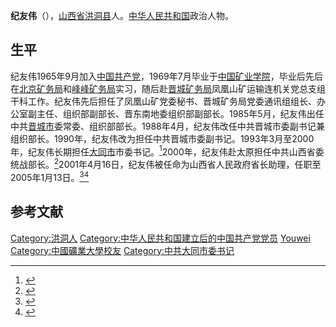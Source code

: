 {{Infobox_Politician
| name = 纪友伟
| image name = 
| width =
| now = 
| period =
| Sex =男 
| Native place =
| place of birth ={{ROC-1928|山西省}}[[洪洞县|洪洞县]]
| date of birth = {{birth date and age|1945|1|25}}
|逝世日期 =
|逝世地點 = 
|別名     = 
| nationality ={{PRC}}
| spouse =
| relatives =
| party ={{CPC|19px}} 
| educate = [[中国矿业学院|中国矿业学院]]
| past =
}}
'''纪友伟'''（{{bd|1945年|1月25日|catIdx=Ji纪}}），[[山西省|山西省]][[洪洞县|洪洞县]]人。[[中华人民共和国|中华人民共和国]]政治人物。

== 生平 ==
纪友伟1965年9月加入[[中国共产党|中国共产党]]，1969年7月毕业于[[中国矿业学院|中国矿业学院]]，毕业后先后在[[北京矿务局|北京矿务局]]和[[峰峰矿务局|峰峰矿务局]]实习，随后赴[[晋城矿务局|晋城矿务局]]凤凰山矿运输连机关党总支组干科工作。纪友伟先后担任了凤凰山矿党委秘书、晋城矿务局党委通讯组组长、办公室副主任、组织部副部长、晋东南地委组织部副部长。1985年5月，纪友伟出任中共[[晋城市|晋城市]]委常委、组织部部长。1988年4月，纪友伟改任中共晋城市委副书记兼组织部长。1990年，纪友伟改为担任中共晋城市委副书记。1993年3月至2000年，纪友伟长期担任[[大同市|大同市]]市委书记。<ref>{{cite book|author=大同市地方志办公室《大同年鉴》编辑部|title=大同年鉴|year=1994|publisher=山西古籍出版社|location=太原|isbn=7-80598-049-7|pages=359|volume=1994}}</ref>2000年，纪友伟赴太原担任中共山西省委统战部长。<ref>{{cite news|title=省委召开党外人士学习五中全会精神座谈会|url=http://www.unn.com.cn/GB/channel340/342/1038/200010/27/4239.html|accessdate=2014-01-11|newspaper=人民网|date=2000-10-27}}</ref>2001年4月16日，纪友伟被任命为山西省人民政府省长助理，任职至2005年1月13日。<ref>{{cite journal|title=山西省人民政府关于纪友伟任职的命令|journal=山西政报|year=2001|issue=17}}</ref><ref>{{cite journal|title=人事任免|journal=山西政报|year=2005|issue=5}}</ref>

==参考文献==
{{reflist}}
{{start box}}
{{s-ppo}}
{{s-before|[[李有美|李有美]]}}
{{s-title|[[中国共产党|中国共产党]][[大同市|大同市]][[市委书记|市委书记]]|1993年3月- 2000年}}
{{s-after|[[靳善忠|靳善忠]]}}
{{end box}}
{{DEFAULTSORT:Ji Youwei}}
[[Category:洪洞人|Category:洪洞人]]
[[Category:中华人民共和国建立后的中国共产党党员|Category:中华人民共和国建立后的中国共产党党员]]
[[Category:纪姓|Youwei]]
[[Category:中國礦業大學校友|Category:中國礦業大學校友]]
[[Category:中共大同市委书记|Category:中共大同市委书记]]